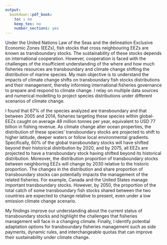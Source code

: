 ```yaml
---
output:
  bookdown::pdf_book:
    toc : no
    keep_tex: no
    number_sections: yes
---
```


Under the United Nations Law of the Seas and the delineation Exclusive Economic Zones (EEZs), fish stocks that cross neighbouring EEZs are known as transboundary stocks. The sustainability of these stocks depends on international cooperation. However, cooperation is faced with the challenges of the insufficient understanding of the where and how much fisheries resources are transboundary and climate change shifting the distribution of marine species. My main objective is to understand the impacts of climate change shifts on transboundary fish stocks distributions and their management, thereby informing international fisheries governance to prepare and respond to climate change. I relay on multiple data sources and numerical modelling to project species distributions under different scenarios of climate change.

I found that 67% of the species analyzed are transboundary and that between 2005 and 2014, fisheries targeting these species within global‐EEZs caught on average 48 million tonnes per year, equivalent to USD 77 billion in fishing revenue. As climate change alter ocean properties, the distribution of these species' transboundary stocks are projected to shift to higher latitude, deeper waters or follow local environmental gradients. Specifically, 60% of the global transboundary stocks will have shifted beyond their historical distribution by 2020, and by 2075, all EEZs are projected to have a transboundary stock having shifted beyond its historical distribution. Moreover, the distribution proportion of transboundary stocks between neighboring EEZs will change by 2030 relative to the historic proportion. The changes in the distribution and share proportion of transboundary stocks can potentially impacts the management of the related fisheries. For example, Canada and the United States manage important transboundary stocks. However, by 2050, the proportion of the total catch of some transboundary fish stocks shared between the two countries are expected to change relative to present, even under a low emission climate change scenario.

My findings improve our understanding about the current status of transboundary stocks and highlight the challenges that fisheries management will face in a changing climate. Finally, I identify potential adaptation options for transboundary fisheries management such as side payments, dynamic rules, and interchangeable quotas that can improve their sustainability under climate change.
